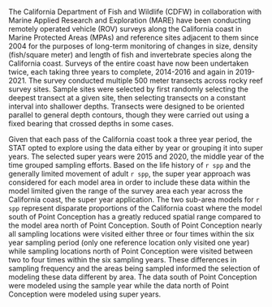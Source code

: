The California Department of Fish and Wildlife (CDFW) in collaboration with Marine Applied Research and Exploration (MARE) have been conducting remotely operated vehicle (ROV) surveys along the California coast in Marine Protected Areas (MPAs) and reference sites adjacent to them since 2004 for the purposes of long-term monitoring of changes in size, density (fish/square meter) and length of fish and invertebrate species along the California coast. Surveys of the entire coast have now been undertaken twice, each taking three years to complete, 2014-2016 and again in 2019-2021. The survey conducted multiple 500 meter transects across rocky reef survey sites. Sample sites were selected by first randomly selecting the deepest transect at a given site, then selecting transects on a constant interval into shallower depths. Transects were designed to be oriented parallel to general depth contours, though they were carried out using a fixed bearing that crossed depths in some cases.

Given that each pass of the California coast took a three year period, the STAT opted to explore using the data either by year or grouping it into super years. The selected super years were 2015 and 2020, the middle year of the time grouped sampling efforts. Based on the life history of `r spp` and the generally limited movement of adult `r spp`, the super year approach  was considered for each model area in order to include these data within the model limited given the range of the survey area each year across the California coast, the super year application. The two sub-area models for `r spp` represent disparate proportions of the California coast where the model south of Point Conception has a greatly reduced spatial range compared to the model area north of Point Conception. South of Point Conception nearly all sampling locations were visited either three or four times within the six year sampling period (only one reference location only visited one year) while sampling locations north of Point Conception were visited between two to four times within the six sampling years. These differences in sampling frequency and the areas being sampled informed the selection of modeling these data different by area. The data south of Point Conception were modeled using the sample year while the data north of Point Conception were modeled using super years.  